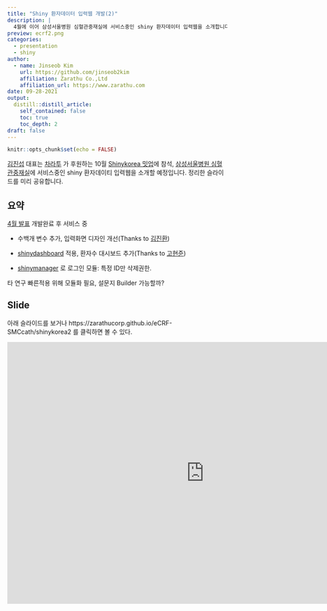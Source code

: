 ```yaml
---
title: "Shiny 환자데이터 입력웹 개발(2)"
description: |
  4월에 이어 삼성서울병원 심혈관중재실에 서비스중인 shiny 환자데이터 입력웹을 소개합니다. 본 내용은 차라투가 후원하는 Shinykorea 10월 밋업에서 발표할 예정입니다. 
preview: ecrf2.png
categories:
  - presentation
  - shiny
author:
  - name: Jinseob Kim
    url: https://github.com/jinseob2kim
    affiliation: Zarathu Co.,Ltd
    affiliation_url: https://www.zarathu.com
date: 09-28-2021
output:
  distill::distill_article:
    self_contained: false
    toc: true
    toc_depth: 2
draft: false
---
```


```r
knitr::opts_chunk$set(echo = FALSE)
```

[김진섭](https://github.com/jinseob2kim) 대표는 [차라투](https://www.zarathu.com) 가 후원하는 10월 [Shinykorea 밋업](https://github.com/shinykorea/Meetup)에 참석, [삼성서울병원 심혈관중재실](http://www.samsunghospital.com/m/reservation/common/doctorProfile.do?DR_NO=2157)에 서비스중인 shiny 환자데이티 입력웹을 소개할 예정입니다. 정리한 슬라이드를 미리 공유합니다. 



## 요약

[4월 발표](https://zarathucorp.github.io/eCRF-SMCcath/shinykorea) 개발완료 후 서비스 중 

* 수백개 변수 추가, 입력화면 디자인 개선(Thanks to [김진환](https://github.com/jhk0530))

* [shinydashboard](https://rstudio.github.io/shinydashboard/) 적용, 환자수 대시보드 추가(Thanks to [고현준](https://github.com/ghj20345))

* [shinymanager](https://github.com/datastorm-open/shinymanager) 로 로그인 모듈: 특정 ID만 삭제권한.

타 연구 빠른적용 위해 모듈화 필요, 설문지 Builder 가능할까?


## Slide

아래 슬라이드를 보거나 https://zarathucorp.github.io/eCRF-SMCcath/shinykorea2 를 클릭하면 볼 수 있다.

<iframe src="https://zarathucorp.github.io/eCRF-SMCcath/shinykorea2" width="900" height="600" style="border: none;"></iframe>

